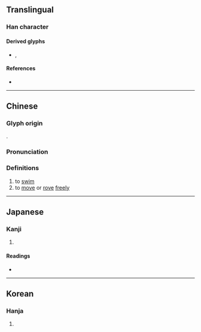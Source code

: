 {{character info/new}}
==Translingual==

===Han character===
{{Han char|rn=70|rad=方|as=05|sn=9|four=08247|canj=YSOND|ids=⿸⿰方𠂉子}}

====Derived glyphs====
* {{l|mul|游}}, {{l|mul|遊}}

====References====
* {{Han ref|kx=0482.070|dkj=13632|dj=0844.020|hdz=32176.050|uh=65BF|ud=26047|bh=CEEA|bd=52970}}

----

==Chinese==
{{zh-forms}}

===Glyph origin===
{{Han etym}}
{{Han compound|㫃|子|ls=ic}}.

===Pronunciation===
{{zh-pron
|m=yóu
|c=jau4
|mc=y
|oc=y
|ma=
|cat=v
}}

===Definitions===
{{zh-hanzi}}

# to [[swim]]
# to [[move]] or [[rove]] [[freely]]

----

==Japanese==

===Kanji===
{{ja-kanji|grade=|rs=方05}}

# {{defn|lang=ja|sort=方05}}

====Readings====
* {{ja-readings|on=[[よう]] (yō), [[よ]] (yo), [[りゅう]] (ryū), [[る]] (ru)|kun=[[はたあし]] (hataashi)}}

----

==Korean==

===Hanja===
{{ko-hanja|hangeul=유|eumhun=|rv=yu|mr=yu|y=yu}}

# {{defn|lang=ko|sort=方05}}